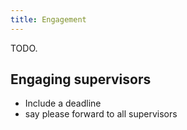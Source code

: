 ```yaml
---
title: Engagement
---
```


TODO.

## Engaging supervisors

- Include a deadline
- say please forward to all supervisors